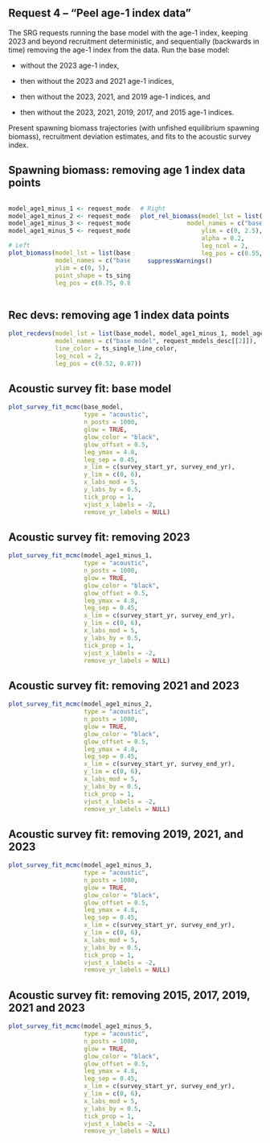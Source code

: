 ## Request 4 -- "Peel age-1 index data"

The SRG requests running the base model with the age-1 index, keeping 2023 and beyond recruitment deterministic, and sequentially (backwards in time) removing the age-1 index from the data. Run the base model: 

* without the 2023 age-1 index, 

* then without the 2023 and 2021 age-1 indices, 

* then without the 2023, 2021, and 2019 age-1 indices, and 

* then without the 2023, 2021, 2019, 2017, and 2015 age-1 indices.

Present spawning biomass trajectories (with unfished equilibrium spawning biomass), recruitment deviation estimates, and fits to the acoustic survey index.

## Spawning biomass: removing age 1 index data points
:::::: {.columns}
::: {.column width="50%"}
```r

model_age1_minus_1 <- request_models[[2]][[1]]
model_age1_minus_2 <- request_models[[2]][[2]]
model_age1_minus_3 <- request_models[[2]][[3]]
model_age1_minus_5 <- request_models[[2]][[4]]

# Left
plot_biomass(model_lst = list(base_model, model_age1_minus_1, model_age1_minus_2, model_age1_minus_3, model_age1_minus_5),
             model_names = c("base model", request_models_desc[[2]]),
             ylim = c(0, 5),
             point_shape = ts_single_model_pointshape,
             leg_pos = c(0.75, 0.80))
```
:::

::: {.column width="50%"}
```r
# Right
plot_rel_biomass(model_lst = list(base_model, model_age1_minus_1, model_age1_minus_2, model_age1_minus_3, model_age1_minus_5),
             model_names = c("base model", request_models_desc[[2]]),
                 ylim = c(0, 2.5),
                 alpha = 0.2,
                 leg_ncol = 2,
                 leg_pos = c(0.55, 0.85)) |>
  suppressWarnings()
```
:::
::::::


## Rec devs: removing age 1 index data points

```r

plot_recdevs(model_lst = list(base_model, model_age1_minus_1, model_age1_minus_2, model_age1_minus_3, model_age1_minus_5),
             model_names = c("base model", request_models_desc[[2]]),
             line_color = ts_single_line_color,
             leg_ncol = 2,
             leg_pos = c(0.52, 0.87))
```


## Acoustic survey fit: base model

```r

plot_survey_fit_mcmc(base_model,
                     type = "acoustic",
                     n_posts = 1000,
                     glow = TRUE,
                     glow_color = "black",
                     glow_offset = 0.5,
                     leg_ymax = 4.8,
                     leg_sep = 0.45,
                     x_lim = c(survey_start_yr, survey_end_yr),
                     y_lim = c(0, 6),
                     x_labs_mod = 5,
                     y_labs_by = 0.5,
                     tick_prop = 1,
                     vjust_x_labels = -2,
                     remove_yr_labels = NULL)
```

## Acoustic survey fit: removing 2023

```r

plot_survey_fit_mcmc(model_age1_minus_1,
                     type = "acoustic",
                     n_posts = 1000,
                     glow = TRUE,
                     glow_color = "black",
                     glow_offset = 0.5,
                     leg_ymax = 4.8,
                     leg_sep = 0.45,
                     x_lim = c(survey_start_yr, survey_end_yr),
                     y_lim = c(0, 6),
                     x_labs_mod = 5,
                     y_labs_by = 0.5,
                     tick_prop = 1,
                     vjust_x_labels = -2,
                     remove_yr_labels = NULL)
```

## Acoustic survey fit: removing 2021 and 2023

```r

plot_survey_fit_mcmc(model_age1_minus_2,
                     type = "acoustic",
                     n_posts = 1000,
                     glow = TRUE,
                     glow_color = "black",
                     glow_offset = 0.5,
                     leg_ymax = 4.8,
                     leg_sep = 0.45,
                     x_lim = c(survey_start_yr, survey_end_yr),
                     y_lim = c(0, 6),
                     x_labs_mod = 5,
                     y_labs_by = 0.5,
                     tick_prop = 1,
                     vjust_x_labels = -2,
                     remove_yr_labels = NULL)
```

## Acoustic survey fit: removing 2019, 2021, and 2023

```r

plot_survey_fit_mcmc(model_age1_minus_3,
                     type = "acoustic",
                     n_posts = 1000,
                     glow = TRUE,
                     glow_color = "black",
                     glow_offset = 0.5,
                     leg_ymax = 4.8,
                     leg_sep = 0.45,
                     x_lim = c(survey_start_yr, survey_end_yr),
                     y_lim = c(0, 6),
                     x_labs_mod = 5,
                     y_labs_by = 0.5,
                     tick_prop = 1,
                     vjust_x_labels = -2,
                     remove_yr_labels = NULL)
```

## Acoustic survey fit: removing 2015, 2017, 2019, 2021 and 2023

```r

plot_survey_fit_mcmc(model_age1_minus_5,
                     type = "acoustic",
                     n_posts = 1000,
                     glow = TRUE,
                     glow_color = "black",
                     glow_offset = 0.5,
                     leg_ymax = 4.8,
                     leg_sep = 0.45,
                     x_lim = c(survey_start_yr, survey_end_yr),
                     y_lim = c(0, 6),
                     x_labs_mod = 5,
                     y_labs_by = 0.5,
                     tick_prop = 1,
                     vjust_x_labels = -2,
                     remove_yr_labels = NULL)
```
